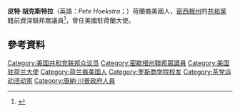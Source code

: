 {{Infobox officeholder
|name          = 皮特·胡克斯特拉<br>''Pete Hoekstra''
|image         = Pete Hoekstra official photo.jpg
|office        = {{US}}駐[[荷蘭|荷蘭]][[特命全權大使|特命全權大使]]
|president     = [[唐納·川普|唐納·川普]]
|term_start    = 2018年1月10日
|term_end      = 2021年1月17日
|predecessor   = Shawn Crowley {{small|（代理）}}
|successor     = Marja Verloop {{small|（臨時代辦）}}
|office1       = {{US}}[[眾議院情報委員會|眾議院情報委員會]]多數黨資深領袖
|term_start1   = 2007年1月3日
|term_end1     = 2011年1月3日
|predecessor1  = {{tsl|en|Jane Harman|珍·哈曼}}
|successor1    = {{tsl|en|Dutch Ruppersberger|道奇·羅帕斯鮑格}}
|office2       = {{US}}[[眾議院情報委員會|眾議院情報委員會]]主席
|term_start2   = 2004年9月23日
|term_end2     = 2007年1月3日
|predecessor2  = [[波特·戈斯|波特·戈斯]]
|successor2    = {{tsl|en|Silvestre Reyes|西爾費斯特·雷斯}}
|office3       = {{US}}[[美國眾議院|聯邦眾議員]]
|term_start3   = 1993年1月3日
|term_end3     = 2011年1月3日
|constituency3 = [[密西根|密西根]]第二選區
|predecessor3  = {{tsl|en|Carl Pursell|卡爾·柏塞爾}}
|successor3    = [[比爾·休伊曾加|比爾·休伊曾加]]
|birth_name    = Cornelis Pieter Hoekstra
|birth_date    = {{birth date and age|1953|10|30}}
|birth_place   = {{flag|Netherlands}}[[格羅寧根|格羅寧根]]
|death_date    = 
|nationality   = {{US}}
|party         = {{GOP}}
|spouse        = Diane Johnson
|children      = 3名
|education     = [[密西根大學|密西根大學]] 
}}

'''皮特·胡克斯特拉'''（英語：''Pete Hoekstra''；{{bd|1953年|10月30日}}）荷蘭裔美國人，[[密西根州|密西根州]]的[[共和黨_(美國)|共和黨]]籍前資深聯邦眾議員<ref>{{cite web | url =http://articles.chicagotribune.com/1985-09-25/news/8503050185_1_campaign-management-rep-guy-vander-jagt-campaign-workers | title =Gop`s `West Point` Trains Guns On `86 | publisher =chicagotribune.com | author =Lea Donosky | date =September 25, 1985 | accessdate =2016-01-05 | archive-date =2015-06-21 | archive-url =https://web.archive.org/web/20150621190134/http://articles.chicagotribune.com/1985-09-25/news/8503050185_1_campaign-management-rep-guy-vander-jagt-campaign-workers | dead-url =no }}</ref>，曾任美國駐荷蘭大使。

== 參考資料 ==
{{reflist}}

{{Authority control}}

{{DEFAULTSORT:Hoekstra, Pete}}
[[Category:美国共和党联邦众议员|Category:美国共和党联邦众议员]]
[[Category:密歇根州聯邦眾議員|Category:密歇根州聯邦眾議員]]
[[Category:美国驻荷兰大使|Category:美国驻荷兰大使]]
[[Category:荷兰裔美国人|Category:荷兰裔美国人]]
[[Category:罗斯商学院校友|Category:罗斯商学院校友]]
[[Category:茶党运动活动家|Category:茶党运动活动家]]
[[Category:唐納·川普政府人員|Category:唐納·川普政府人員]]